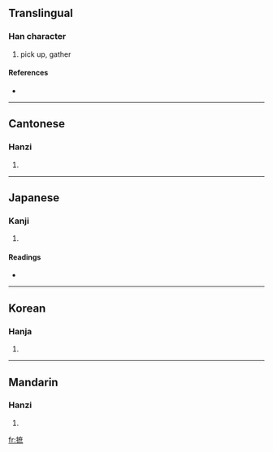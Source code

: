 {{see|拓}}
==Translingual==

===Han character===
{{Han char|rn=64|rad=手|as=11|sn=14|four=5003<sub>7</sub>|canj=手戈廿火 (QITF)}}

# pick up, gather

====References====
* {{Han ref|kx=0451.100|dkj=12624|dj=0801.210|hdz=31948.080|uh=646D|ud=25709|bh=BA54|bd=47700}}

----

==Cantonese==

===Hanzi===
{{yue-hanzi|jyut=|y=jek3}}

# {{defn|Cantonese}}

----

==Japanese==

===Kanji===
{{ja-kanji|grade=|rs=手11}}

# {{defn|Japanese}}

====Readings====
* {{ja-readings|on=[[せき]] (seki), [[しゃく]] (shaku)|kun=[[ひろう]] (hirou)}}

----

==Korean==

===Hanja===
{{ko-hanja|hangeul=척|eumhun=|rv=cheok|mr=ch'ŏk|y=chek}}

# {{defn|Korean}}

----

==Mandarin==

===Hanzi===
{{cmn-hanzi|pin=[[zhí]] ([[zhi2]])|wg=chih<sup>2</sup>}}

# {{defn|Mandarin}}

[[fr:摭]]